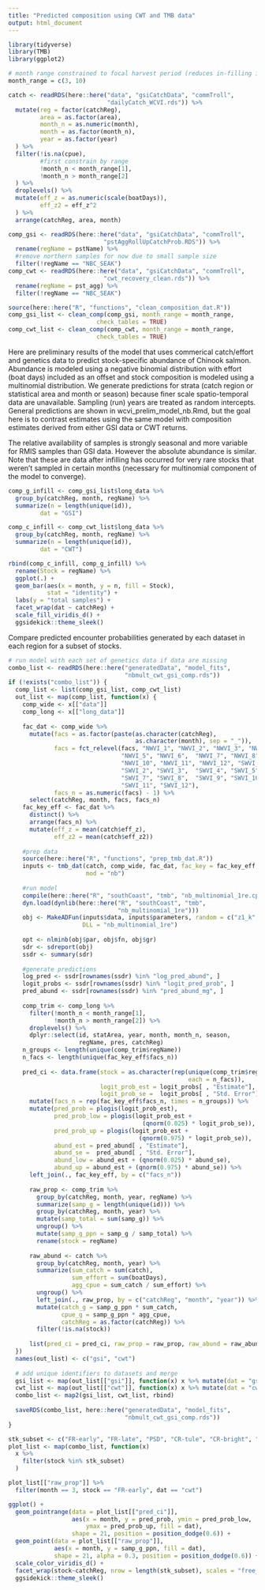 ```yaml
---
title: "Predicted composition using CWT and TMB data"
output: html_document
---
```


```r
library(tidyverse)
library(TMB)
library(ggplot2)

# month range constrained to focal harvest period (reduces in-filling impacts)
month_range = c(3, 10)

catch <- readRDS(here::here("data", "gsiCatchData", "commTroll",
                            "dailyCatch_WCVI.rds")) %>% 
  mutate(reg = factor(catchReg),
         area = as.factor(area),
         month_n = as.numeric(month),
         month = as.factor(month_n),
         year = as.factor(year)
  ) %>% 
  filter(!is.na(cpue),
         #first constrain by range
         !month_n < month_range[1],
         !month_n > month_range[2]
  ) %>% 
  droplevels() %>% 
  mutate(eff_z = as.numeric(scale(boatDays)),
         eff_z2 = eff_z^2
  ) %>% 
  arrange(catchReg, area, month)

comp_gsi <- readRDS(here::here("data", "gsiCatchData", "commTroll",
                           "pstAggRollUpCatchProb.RDS")) %>% 
  rename(regName = pstName) %>%
  #remove northern samples for now due to small sample size
  filter(!regName == "NBC_SEAK")
comp_cwt <- readRDS(here::here("data", "gsiCatchData", "commTroll",
                           "cwt_recovery_clean.rds")) %>% 
  rename(regName = pst_agg) %>% 
  filter(!regName == "NBC_SEAK")

source(here::here("R", "functions", "clean_composition_dat.R"))
comp_gsi_list <- clean_comp(comp_gsi, month_range = month_range, 
                         check_tables = TRUE)
comp_cwt_list <- clean_comp(comp_cwt, month_range = month_range, 
                         check_tables = TRUE)

```

Here are preliminary results of the model that uses commerical catch/effort and genetics data to predict stock-specific abundance of Chinook salmon. Abundance is modeled using a negative binomial distribution with effort (boat days) included as an offset and stock composition is modeled using a multinomial distribution. We generate predictions for strata (catch region or statistical area and month or season) because finer scale spatio-temporal data are unavailable. Sampling (run) years are treated as random intercepts. General predictions are shown in wcvi_prelim_model_nb.Rmd, but the goal here is to contrast estimates using the same model with composition estimates derived from either GSI data or CWT returns.

The relative availability of samples is strongly seasonal and more variable for RMIS samples than GSI data. However the absolute abundance is similar. Note that these are data after infilling has occurred for very rare stocks that weren't sampled in certain months (necessary for multinomial component of the model to converge). 

```r
comp_g_infill <- comp_gsi_list$long_data %>% 
  group_by(catchReg, month, regName) %>% 
  summarize(n = length(unique(id)),
         dat = "GSI")

comp_c_infill <- comp_cwt_list$long_data %>% 
  group_by(catchReg, month, regName) %>% 
  summarize(n = length(unique(id)),
         dat = "CWT")

rbind(comp_c_infill, comp_g_infill) %>% 
  rename(Stock = regName) %>% 
  ggplot(.) +
  geom_bar(aes(x = month, y = n, fill = Stock), 
           stat = "identity") +
  labs(y = "total samples") +
  facet_wrap(dat ~ catchReg) +
  scale_fill_viridis_d() +
  ggsidekick::theme_sleek()
```

Compare predicted encounter probabilities generated by each dataset in each region for a subset of stocks.

```r
# run model with each set of genetics data if data are missing
combo_list <- readRDS(here::here("generatedData", "model_fits",
                                 "nbmult_cwt_gsi_comp.rds"))
if (!exists("combo_list")) {
  comp_list <- list(comp_gsi_list, comp_cwt_list)
  out_list <- map(comp_list, function(x) {
    comp_wide <- x[["data"]]
    comp_long <- x[["long_data"]]
    
    fac_dat <- comp_wide %>%
      mutate(facs = as.factor(paste(as.character(catchReg),
                                    as.character(month), sep = "_")),
             facs = fct_relevel(facs, "NWVI_1", "NWVI_2", "NWVI_3", "NWVI_4",
                                "NWVI_5", "NWVI_6",  "NWVI_7", "NWVI_8", "NWVI_9",
                                "NWVI_10", "NWVI_11", "NWVI_12", "SWVI_1",
                                "SWVI_2", "SWVI_3",  "SWVI_4", "SWVI_5", "SWVI_6",
                                "SWVI_7", "SWVI_8",  "SWVI_9", "SWVI_10",
                                "SWVI_11", "SWVI_12"),
             facs_n = as.numeric(facs) - 1) %>%
      select(catchReg, month, facs, facs_n)
    fac_key_eff <- fac_dat %>%
      distinct() %>%
      arrange(facs_n) %>%
      mutate(eff_z = mean(catch$eff_z),
             eff_z2 = mean(catch$eff_z2))
  
    #prep data
    source(here::here("R", "functions", "prep_tmb_dat.R"))
    inputs <- tmb_dat(catch, comp_wide, fac_dat, fac_key = fac_key_eff,
                      mod = "nb")
  
    #run model
    compile(here::here("R", "southCoast", "tmb", "nb_multinomial_1re.cpp"))
    dyn.load(dynlib(here::here("R", "southCoast", "tmb",
                               "nb_multinomial_1re")))
    obj <- MakeADFun(inputs$data, inputs$parameters, random = c("z1_k", "z2_k"),
                     DLL = "nb_multinomial_1re")
  
    opt <- nlminb(obj$par, obj$fn, obj$gr)
    sdr <- sdreport(obj)
    ssdr <- summary(sdr)
  
    #generate predictions
    log_pred <- ssdr[rownames(ssdr) %in% "log_pred_abund", ]
    logit_probs <- ssdr[rownames(ssdr) %in% "logit_pred_prob", ]
    pred_abund <- ssdr[rownames(ssdr) %in% "pred_abund_mg", ]
  
    comp_trim <- comp_long %>%
      filter(!month_n < month_range[1],
             !month_n > month_range[2]) %>%
      droplevels() %>%
      dplyr::select(id, statArea, year, month, month_n, season,
                    regName, pres, catchReg)
    n_groups <- length(unique(comp_trim$regName))
    n_facs <- length(unique(fac_key_eff$facs_n))
  
    pred_ci <- data.frame(stock = as.character(rep(unique(comp_trim$regName),
                                                   each = n_facs)),
                          logit_prob_est = logit_probs[ , "Estimate"],
                          logit_prob_se =  logit_probs[ , "Std. Error"]) %>%
      mutate(facs_n = rep(fac_key_eff$facs_n, times = n_groups)) %>%
      mutate(pred_prob = plogis(logit_prob_est),
             pred_prob_low = plogis(logit_prob_est +
                                      (qnorm(0.025) * logit_prob_se)),
             pred_prob_up = plogis(logit_prob_est +
                                     (qnorm(0.975) * logit_prob_se)),
             abund_est = pred_abund[ , "Estimate"],
             abund_se =  pred_abund[ , "Std. Error"],
             abund_low = abund_est + (qnorm(0.025) * abund_se),
             abund_up = abund_est + (qnorm(0.975) * abund_se)) %>%
      left_join(., fac_key_eff, by = c("facs_n"))
  
      raw_prop <- comp_trim %>%
        group_by(catchReg, month, year, regName) %>%
        summarize(samp_g = length(unique(id))) %>%
        group_by(catchReg, month, year) %>%
        mutate(samp_total = sum(samp_g)) %>%
        ungroup() %>%
        mutate(samp_g_ppn = samp_g / samp_total) %>%
        rename(stock = regName)
  
      raw_abund <- catch %>%
        group_by(catchReg, month, year) %>%
        summarize(sum_catch = sum(catch),
                  sum_effort = sum(boatDays),
                  agg_cpue = sum_catch / sum_effort) %>%
        ungroup() %>%
        left_join(., raw_prop, by = c("catchReg", "month", "year")) %>%
        mutate(catch_g = samp_g_ppn * sum_catch,
               cpue_g = samp_g_ppn * agg_cpue,
               catchReg = as.factor(catchReg)) %>%
        filter(!is.na(stock))
  
      list(pred_ci = pred_ci, raw_prop = raw_prop, raw_abund = raw_abund)
  })
  names(out_list) <- c("gsi", "cwt")
  
  # add unique identifiers to datasets and merge
  gsi_list <- map(out_list[["gsi"]], function(x) x %>% mutate(dat = "gsi"))
  cwt_list <- map(out_list[["cwt"]], function(x) x %>% mutate(dat = "cwt"))
  combo_list <- map2(gsi_list, cwt_list, rbind)
  
  saveRDS(combo_list, here::here("generatedData", "model_fits",
                                 "nbmult_cwt_gsi_comp.rds"))
}
```


```r
stk_subset <- c("FR-early", "FR-late", "PSD", "CR-tule", "CR-bright", "WCVI")
plot_list <- map(combo_list, function(x) 
  x %>% 
    filter(stock %in% stk_subset)
  )

plot_list[["raw_prop"]] %>% 
  filter(month == 3, stock == "FR-early", dat == "cwt")

ggplot() +
  geom_pointrange(data = plot_list[["pred_ci"]], 
                  aes(x = month, y = pred_prob, ymin = pred_prob_low,
                      ymax = pred_prob_up, fill = dat), 
                  shape = 21, position = position_dodge(0.6)) +
  geom_point(data = plot_list[["raw_prop"]],
             aes(x = month, y = samp_g_ppn, fill = dat),
             shape = 21, alpha = 0.3, position = position_dodge(0.6)) +
  scale_color_viridis_d() +
  facet_wrap(stock~catchReg, nrow = length(stk_subset), scales = "free_y") +
  ggsidekick::theme_sleek()
```
